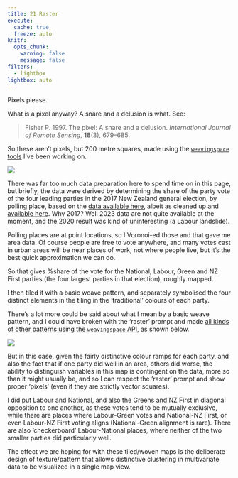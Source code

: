 ```yaml
---
title: 21 Raster
execute: 
  cache: true
  freeze: auto
knitr:
  opts_chunk: 
    warning: false
    message: false
filters:
  - lightbox
lightbox: auto
---
```


Pixels please.

What is a pixel anyway? A snare and a delusion is what. See:

> Fisher P. 1997. The pixel: A snare and a delusion. _International Journal of Remote Sensing_, **18**(3), 679–685.

So these aren't pixels, but 200 metre squares, made using the [`weavingspace` tools](https://github.com/DOSull/weaving-space) I've been working on.

![](21-raster-map-plain.png)

There was far too much data preparation here to spend time on in this page, but briefly, the data were derived by determining the share of the party vote of the four leading parties in the 2017 New Zealand general election, by polling place, based on the [data available here](https://www.electionresults.govt.nz/electionresults_2017/), albeit as cleaned up and [available here](https://dosull.github.io/Geog315/labs/mini-project/anz-elections/). Why 2017? Well 2023 data are not quite available at the moment, and the 2020 result was kind of uninteresting (a Labour landslide).

Polling places are at point locations, so I Voronoi-ed those and that gave me area data. Of course people are free to vote anywhere, and many votes cast in urban areas will be near places of work, not where people live, but it's the best quick approximation we can do.

So that gives %share of the vote for the National, Labour, Green and NZ First parties (the four largest parties in that election), roughly mapped.

I then tiled it with a basic weave pattern, and separately symbolised the four distinct elements in the tiling in the 'traditional' colours of each party.

There's a lot more could be said about what I mean by a basic weave pattern, and I could have broken with the 'raster' prompt and made [all kinds of other patterns using the `weavingspace` API](https://github.com/DOSull/weaving-space/blob/main/all-the-tiles.ipynb), as shown below. 

![](21-raster-map-plain-weave.png)

But in this case, given the fairly distinctive colour ramps for each party, and also the fact that if one party did well in an area, others did worse, the ability to distinguish variables in this map is contingent on the data, more so than it might usually be, and so I can respect the 'raster' prompt and show proper 'pixels' (even if they are strictly vector squares).

I did put Labour and National, and also the Greens and NZ First in diagonal opposition to one another, as these votes tend to be mutually exclusive, while there are places where Labour-Green votes and National-NZ First, or even Labour-NZ First voting aligns (National-Green alignment is rare). There are also 'checkerboard' Labour-National places, where neither of the two smaller parties did particularly well.

The effect we are hoping for with these tiled/woven maps is the deliberate design of texture/pattern that allows distinctive clustering in multivariate data to be visualized in a single map view.
